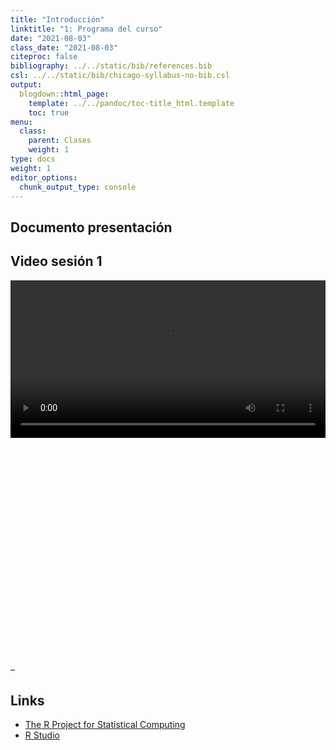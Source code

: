 ```yaml
---
title: "Introducción"
linktitle: "1: Programa del curso"
date: "2021-08-03"
class_date: "2021-08-03"
citeproc: false
bibliography: ../../static/bib/references.bib
csl: ../../static/bib/chicago-syllabus-no-bib.csl
output:
  blogdown::html_page:
    template: ../../pandoc/toc-title_html.template
    toc: true
menu:
  class:
    parent: Clases
    weight: 1
type: docs
weight: 1
editor_options:
  chunk_output_type: console
---
```


## Documento presentación

<!---

<iframe src=/slides/01-programa/01_csa_programa.html height="500" width="775">
</iframe>

Acceso en pantalla completa [AQUÍ](/slides/01-programa/01_csa_programa.html)

--->

## Video sesión 1

<div style="width: 100%; height: 600px; overflow: hidden;">
<video  style="width: 100%;" controls>
<source src="" type="video/mp4">
</video>
</div>




--

## Links

- [The R Project for Statistical Computing](https://www.r-project.org/)
- [R Studio](https://www.rstudio.com)

